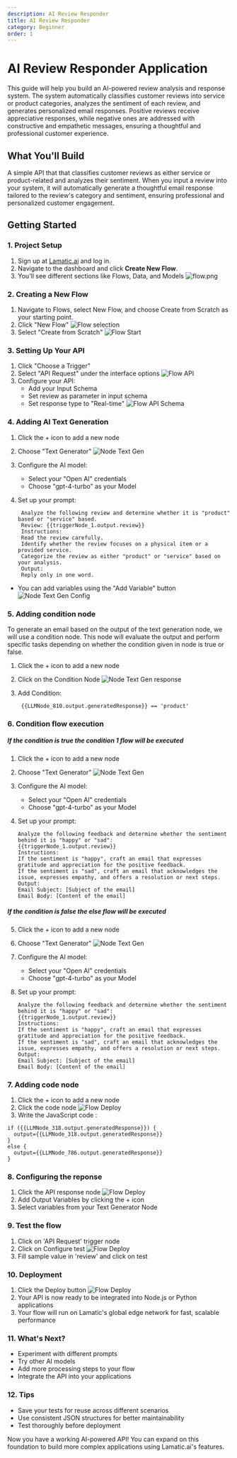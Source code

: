 ```yaml
---
description: AI Review Responder
title: AI Review Responder
category: Beginner
order: 1
---
```



# AI Review Responder Application

This guide will help you build an AI-powered review analysis and response system. The system automatically classifies customer reviews into service or product categories, analyzes the sentiment of each review, and generates personalized email responses. Positive reviews receive appreciative responses, while negative ones are addressed with constructive and empathetic messages, ensuring a thoughtful and professional customer experience.

## What You'll Build

A simple API that that classifies customer reviews as either service or product-related and analyzes their sentiment. When you input a review into your system, it will automatically generate a thoughtful email response tailored to the review's category and sentiment, ensuring professional and personalized customer engagement.

## Getting Started

### 1. Project Setup

1. Sign up at [Lamatic.ai](https://lamatic.ai/) and log in.
1. Navigate to the dashboard and click **Create New Flow**.
1. You'll see different sections like Flows, Data, and Models
   ![flow.png](./img/ai-review-responder/flow.png)

### 2. Creating a New Flow

1. Navigate to Flows, select New Flow, and choose Create from Scratch as your starting point.
2. Click "New Flow"
   ![Flow selection](./img/ai-review-responder/flow-select.png)
3. Select "Create from Scratch"
   ![Flow Start](./img/ai-review-responder/flow-start.png)

### 3. Setting Up Your API

1. Click "Choose a Trigger"
2. Select "API Request" under the interface options
   ![Flow API](./img/ai-review-responder/flow-step2.png)
3. Configure your API:
   - Add your Input Schema
   - Set review as parameter in input schema
   - Set response type to "Real-time"
     ![Flow API Schema](./img/ai-review-responder/api-schema.png)

### 4. Adding AI Text Generation

1. Click the + icon to add a new node
2. Choose "Text Generator"
   ![Node Text Gen](./img/ai-review-responder/text-gen-node1.png)
3. Configure the AI model:
   - Select your "Open AI" credentials
   - Choose "gpt-4-turbo" as your Model
4. Set up your prompt:

   ```
    Analyze the following review and determine whether it is "product" based or "service" based.
    Review: {{triggerNode_1.output.review}}
    Instructions:
    Read the review carefully.
    Identify whether the review focuses on a physical item or a provided service.
    Categorize the review as either "product" or "service" based on your analysis.
    Output:
    Reply only in one word.

   ```

- You can add variables using the "Add Variable" button
  ![Node Text Gen Config](./img/ai-review-responder/text-gen-node2.png)

### 5. Adding condition node

To generate an email based on the output of the text generation node, we will use a condition node. This node will evaluate the output and perform specific tasks depending on whether the condition given in node is true or false.

1. Click the + icon to add a new node
2. Click on the Condition Node
   ![Node Text Gen response](./img/ai-review-responder/condition-node.png)
3. Add Condition:

   ```
    {{LLMNode_810.output.generatedResponse}} == 'product'
   ```

### 6. Condition flow execution

##### If the condition is true the condition 1 flow will be executed

1. Click the + icon to add a new node
2. Choose "Text Generator"
   ![Node Text Gen](./img/ai-review-responder/if-flow.png)
3. Configure the AI model:
   - Select your "Open AI" credentials
   - Choose "gpt-4-turbo" as your Model
4. Set up your prompt:

   ```
   Analyze the following feedback and determine whether the sentiment behind it is "happy" or "sad":
   {{triggerNode_1.output.review}}
   Instructions:
   If the sentiment is "happy", craft an email that expresses gratitude and appreciation for the positive feedback.
   If the sentiment is "sad", craft an email that acknowledges the issue, expresses empathy, and offers a resolution or next steps.
   Output:
   Email Subject: [Subject of the email]
   Email Body: [Content of the email]
   ```

##### If the condition is false the else flow will be executed

5. Click the + icon to add a new node
6. Choose "Text Generator"
   ![Node Text Gen](./img/ai-review-responder/else-flow.png)
7. Configure the AI model:
   - Select your "Open AI" credentials
   - Choose "gpt-4-turbo" as your Model
8. Set up your prompt:

   ```
   Analyze the following feedback and determine whether the sentiment behind it is "happy" or "sad":
   {{triggerNode_1.output.review}}
   Instructions:
   If the sentiment is "happy", craft an email that expresses gratitude and appreciation for the positive feedback.
   If the sentiment is "sad", craft an email that acknowledges the issue, expresses empathy, and offers a resolution or next steps.
   Output:
   Email Subject: [Subject of the email]
   Email Body: [Content of the email]
   ```

### 7. Adding code node

1. Click the + icon to add a new node
2. Click the code node
   ![Flow Deploy](./img/ai-review-responder/code-node.png)
3. Write the JavaScript code :

```
if ({{LLMNode_318.output.generatedResponse}}) {
  output={{LLMNode_318.output.generatedResponse}}
}
else {
  output={{LLMNode_786.output.generatedResponse}}
}
```

### 8. Configuring the reponse

1. Click the API response node
   ![Flow Deploy](./img/ai-review-responder/response-node.png)
2. Add Output Variables by clicking the + icon
3. Select variables from your Text Generator Node

### 9. Test the flow

1. Click on 'API Request' trigger node
2. Click on Configure test
   ![Flow Deploy](./img/ai-review-responder/testing.png)
3. Fill sample value in 'review' and click on test

### 10. Deployment

1. Click the Deploy button
   ![Flow Deploy](./img/ai-review-responder/deploy.png)
2. Your API is now ready to be integrated into Node.js or Python applications
3. Your flow will run on Lamatic's global edge network for fast, scalable performance

### 11. What's Next?

- Experiment with different prompts
- Try other AI models
- Add more processing steps to your flow
- Integrate the API into your applications

### 12. Tips

- Save your tests for reuse across different scenarios
- Use consistent JSON structures for better maintainability
- Test thoroughly before deployment

Now you have a working AI-powered API! You can expand on this foundation to build more complex applications using Lamatic.ai's features.
